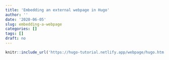 ```yaml
---
title: 'Embedding an external webpage in Hugo'
author: ''
date: '2020-06-05'
slug: embedding-a-webpage
categories: []
tags: []
draft: no
---
```


```r
knitr::include_url('https://hugo-tutorial.netlify.app/webpage/hugo.htm')
```

